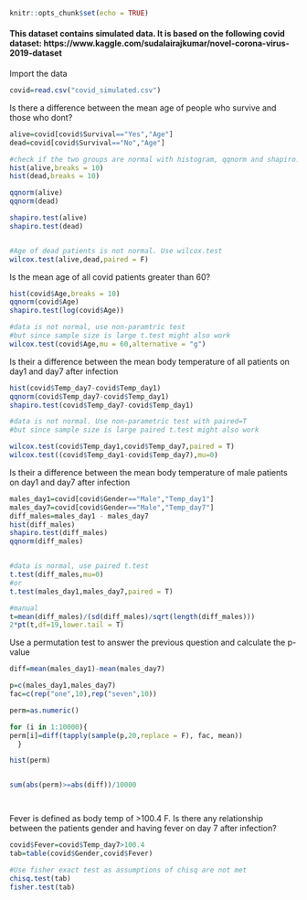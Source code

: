 
```r
knitr::opts_chunk$set(echo = TRUE)
```

#### This dataset contains simulated data. It is based on the following covid dataset: https://www.kaggle.com/sudalairajkumar/novel-corona-virus-2019-dataset

Import the data
```r
covid=read.csv("covid_simulated.csv")

```


Is there a difference between the mean age of people who survive and those who dont?
```r

alive=covid[covid$Survival=="Yes","Age"]
dead=covid[covid$Survival=="No","Age"]

#check if the two groups are normal with histogram, qqnorm and shapiro.tets
hist(alive,breaks = 10)
hist(dead,breaks = 10)

qqnorm(alive)
qqnorm(dead)

shapiro.test(alive)  
shapiro.test(dead)


#Age of dead patients is not normal. Use wilcox.test
wilcox.test(alive,dead,paired = F)


```


Is the mean age of all covid patients greater than 60?
```r
hist(covid$Age,breaks = 10)
qqnorm(covid$Age)
shapiro.test(log(covid$Age))

#data is not normal, use non-paramtric test
#but since sample size is large t.test might also work
wilcox.test(covid$Age,mu = 60,alternative = "g")


```


Is their a difference between the mean body temperature of all patients on day1 and day7 after infection
```r
hist(covid$Temp_day7-covid$Temp_day1)
qqnorm(covid$Temp_day7-covid$Temp_day1)
shapiro.test(covid$Temp_day7-covid$Temp_day1)

#data is not normal. Use non-parametric test with paired=T
#but since sample size is large paired t.test might also work

wilcox.test(covid$Temp_day1,covid$Temp_day7,paired = T)
wilcox.test((covid$Temp_day1-covid$Temp_day7),mu=0)

```


Is their a difference between the mean body temperature of male patients on day1 and day7 after infection
```r
males_day1=covid[covid$Gender=="Male","Temp_day1"]
males_day7=covid[covid$Gender=="Male","Temp_day7"]
diff_males=males_day1 - males_day7
hist(diff_males)
shapiro.test(diff_males)  
qqnorm(diff_males)


#data is normal, use paired t.test
t.test(diff_males,mu=0)
#or
t.test(males_day1,males_day7,paired = T)

#manual
t=mean(diff_males)/(sd(diff_males)/sqrt(length(diff_males)))
2*pt(t,df=19,lower.tail = T)

```


Use a permutation test to answer the previous question and calculate the p-value
```r
diff=mean(males_day1)-mean(males_day7)

p=c(males_day1,males_day7)
fac=c(rep("one",10),rep("seven",10))

perm=as.numeric()

for (i in 1:10000){
perm[i]=diff(tapply(sample(p,20,replace = F), fac, mean))
  }

hist(perm)


sum(abs(perm)>=abs(diff))/10000




```


Fever is defined as body temp of >100.4 F. Is there any relationship between the patients gender and having fever on day 7 after infection?
```r
covid$Fever=covid$Temp_day7>100.4
tab=table(covid$Gender,covid$Fever)

#Use fisher exact test as assumptions of chisq are not met
chisq.test(tab)
fisher.test(tab)
```
